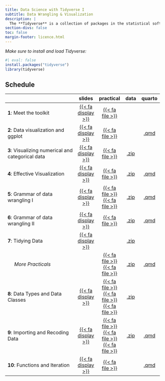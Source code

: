 ```yaml
---
title: Data Science with Tidyverse I
subtitle: Data Wrangling & Visualization
description: |
  The **Tidyverse** is a collection of packages in the statistical software R that provides a consistent and efficient framework for data manipulation, exploration, and visualization. It emphasizes using tidy data principles and functional programming techniques to simplify and streamline data analysis workflows. This course provides structured guidance on how to use tidyverse tools to simplify data importing, cleaning, processing and visualization. This is illustrated using realistic worked examples throughout the course.
section-divs: false
toc: false
margin-footer: licence.html
---
```



:::{.highlight}
*Make sure to install and load Tidyverse:*
```r
#| eval: false
install.packages("tidyverse")
library(tidyverse)
```
:::


## Schedule

|                                                    | slides  | practical | data | quarto | 
|----------------------------------------------------|:------:|:---------:|:---------:|:---------:|
| **1**: Meet the toolkit | [{{< fa display >}}](https://termehs.github.io/tidy01-meet-the-toolkit)  |  [{{< fa file >}}](material/bechdel.qmd)  | |
| **2**:  Data visualization and ggplot  |  [{{< fa display >}}](https://termehs.github.io/tidy02-data-viz-ggplot)  |  [{{< fa file >}}](material/starwars.qmd)   |  |[.qmd](material/starwars.qmd.zip)
| **3**:  Visualizing numerical and categorical data |  [{{< fa display >}}](https://termehs.github.io/tidy03-data-viz-num-cat)  |  [{{< fa file >}}](material/plastic-waste.qmd)   |  [.zip](material/data03.zip)| 
| **4**: Effective Visualization |  [{{< fa display >}}](https://termehs.github.io/tidy11-effective-dataviz)  |  [{{< fa file >}}](material/brexit.qmd)    |  [.zip](material/data11.zip)|  [.qmd](material/brexit.qmd.zip) |
| **5**:  Grammar of data wrangling I|  [{{< fa display >}}](https://termehs.github.io/tidy04-grammar-wrangle-single-df)  |  [{{< fa file >}}](material/hotels-datawrangling.qmd)   [{{< fa file >}}](material/nobel-laureates.qmd)   |  [.zip](material/data04.zip)|  [.qmd](material/datawrangling-I-qmd.zip) |
| **6**:  Grammar of data wrangling II| [{{< fa display >}}](https://termehs.github.io/tidy05-grammar-wrangle-multiple-df)  | [{{< fa file >}}](material/la-quinta.qmd) |  [.zip](material/data05.zip)| [.qmd](material/la-quinta.qmd.zip) |
| **7**:  Tidying Data|  [{{< fa display >}}](https://termehs.github.io/tidy06-tidying)  | |  [.zip](material/data06.zip)| |
|  \ \ \ \  *More Practicals*| | [{{< fa file >}}](material/college-majors.qmd)   [{{< fa file >}}](material/legos.qmd)   |  [.zip](material/data_extra_practicals.zip)|  [.qmd](material/more-practicals-qmd.zip) |
| **8**:  Data Types and Data Classes|   [{{< fa display >}}](https://termehs.github.io/tidy07-data-types-classes)  |  [{{< fa file >}}](material/type-coercion.qmd)   [{{< fa file >}}](material/hotels-forcats.qmd)   [{{< fa file >}}](material/data-type-class-exercises.qmd) |  [.zip](material/data07.zip)|  |
| **9**:  Importing and Recoding Data|   [{{< fa display >}}](https://termehs.github.io/tidy08-data-import-recode)  |  [{{< fa file >}}](material/nobels-csv.qmd)   [{{< fa file >}}](material/sales-excel.qmd)   [{{< fa file >}}](material/nyc-flights.qmd) |  [.zip](material/data08.zip)| [.qmd](material/nyc-flights.qmd.zip) |
| **10**: Functions and Iteration |  [{{< fa display >}}](https://termehs.github.io/tidy10-functions-iteration)  |  [{{< fa file >}}](material/uoe-art.qmd)    |  | [.qmd](material/uoe-art.qmd.zip) |